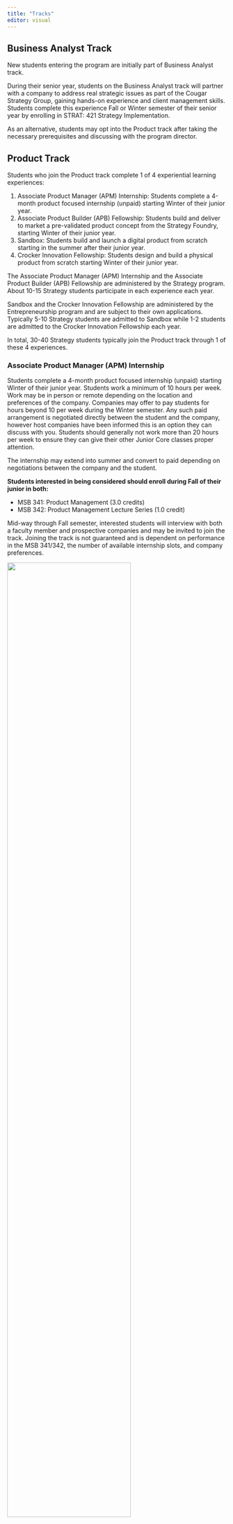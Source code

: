 ```yaml
---
title: "Tracks"
editor: visual
---
```


## Business Analyst Track {.unnumbered}

New students entering the program are initially part of Business Analyst track. 

During their senior year, students on the Business Analyst track will partner with a company to address real strategic issues as part of the Cougar Strategy Group, gaining hands-on experience and client management skills. Students complete this experience Fall or Winter semester of their senior year by enrolling in STRAT: 421 Strategy Implementation.

As an alternative, students may opt into the Product track after taking the necessary prerequisites and discussing with the program director. 

## Product Track {.unnumbered}

Students who join the Product track complete 1 of 4 experiential learning experiences:

1. Associate Product Manager (APM) Internship: Students complete a 4-month product focused internship (unpaid) starting Winter of their junior year.
2. Associate Product Builder (APB) Fellowship: Students build and deliver to market a pre-validated product concept from the Strategy Foundry, starting Winter of their junior year.
3. Sandbox: Students build and launch a digital product from scratch starting in the summer after their junior year.
4. Crocker Innovation Fellowship: Students design and build a physical product from scratch starting Winter of their junior year.

The Associate Product Manager (APM) Internship and the Associate Product Builder (APB) Fellowship are administered by the Strategy program. About 10-15 Strategy students participate in each experience each year.

Sandbox and the Crocker Innovation Fellowship are administered by the Entrepreneurship program and are subject to their own applications. Typically 5-10 Strategy students are admitted to Sandbox while 1-2 students are admitted to the Crocker Innovation Fellowship each year.

In total, 30-40 Strategy students typically join the Product track through 1 of these 4 experiences.

### Associate Product Manager (APM) Internship {.unnumbered}

Students complete a 4-month product focused internship (unpaid) starting Winter of their junior year. Students work a minimum of 10 hours per week. Work may be in person or remote depending on the location and preferences of the company. Companies may offer to pay students for hours beyond 10 per week during the Winter semester. Any such paid arrangement is negotiated directly between the student and the company, however host companies have been informed this is an option they can discuss with you. Students should generally not work more than 20 hours per week to ensure they can give their other Junior Core classes proper attention.

The internship may extend into summer and convert to paid depending on negotiations between the company and the student.

**Students interested in being considered should enroll during Fall of their junior in both:**

-   MSB 341: Product Management (3.0 credits)
-   MSB 342: Product Management Lecture Series (1.0 credit)

Mid-way through Fall semester, interested students will interview with both a faculty member and prospective companies and may be invited to join the track. Joining the track is not guaranteed and is dependent on performance in the MSB 341/342, the number of available internship slots, and company preferences.

![](images/2025-strategy-pm-track-flyer.png){fig-align="center" width="75%"}

### Associate Product Builder (APB) Fellowship (Coming Soon; details may change) {.unnumbered}

The Associate Product Builder (APB) Fellowship is a 12-month experiential learning experience where students build and deliver to market a pre-validated product concept from the Strategy Foundry and seek to earn real revenue, starting Winter of their junior year. The experience is partly modeled after LinkedIn's first-ever [Associate Product Builder (APB) program](https://careers.linkedin.com/pathways-programs/entry-level/apb). 

"We are entering a new era of building. And the full-stack builder archetype is arising with it. A full-stack builder is capable of developing experiences, combining skills & expertise, across traditionally distinct domains (e.g. design, product management, technology, business strategy)."

Tomer Cohen, Chief Product Officer at LinkedIn

- Teams of 3-5 students work on the business a minimum of 10 hours per week during the Winter Semester, full-time over the Spring and Summer, and part-time again (10-20 hours) in the Fall Semester of their senior year. 
- Participating students receive a stipend to cover their tuition during the Spring and Summer terms. Students with additional financial needs should speak with the program director.
- Students receive a loan of between $1,000 and $5,000 to seed their business. Loans should be repaid by revenue generated over the following 12 months with a market interest rate. Re-paid dollars go back into the pool to fund future businesses and create a reserve. After the loan is repaid in full, students split any additional revenue after costs equally or may choose to reinvest it in the company. There is no credit impact to student's credit profile if unpaid, however, effort towards loan repayment is considered as part of course grading.
- At the completion of the 12-month experience, students wanting to continue working on the company who have repaid their loan can mutually agree on equity positions and take the company forward. 
- If students don't desire to take the company forward, the idea and IP goes back to the Foundry or is wound down.

**Students interested in being considered should enroll during Fall of their junior in both:**

-   STRAT 490R - Creating Digital Products with AI: Strategy & Prototyping
-   MSB 342: Product Management Lecture Series (1.0 credit)

### Sandbox {.unnumbered}

[Sandbox](https://creators.byu.edu/sandbox/sandbox) students spend two semesters working in a small team to build and launch launch a software tech business from scratch—one of the best experiences those interested in tech entrepreneurship or product management can get in school.

In April of each year students completing sandbox have the opportunity to pitch what they've built to real investors.

Applications for Sandbox are completed during Winter Semester.

[Follow on LinkedIn](https://www.linkedin.com/company/sandboxeducation/posts/?feedView=all)

There are no formal pre-reqs.

### Crocker Innovation Fellowship (6.0 credits) {.unnumbered}

The [Crocker Innovation Fellowship](https://crockerinnovationfellows.com/) is an interdisciplinary innovation program that runs from January to December each year. Students study and practice principles of innovation in Winter semester, learn through a summer internship, and then study and practice principles of innovation commercialization in the Fall semester. Interested students from all majors are encouraged to apply.

Applications for the 2026 class will open Fall 2025.

Email crockerfellows\@gmail.com with any questions.

There are no formal pre-reqs.

## Research Track {.unnumbered}

The Research Track is designed for students who would like to publish a paper and/or prepare for  a Ph.D. in Strategy or a related field.

Students intersted in the Research Track should enroll in the following courses:

MBA 593R Section 2 (Fall of Junior Year): Introduction to PhD-level Research in Management.

STRAT 490R (Winter): Strategy Pre-PhD Prep.

Other STATS and ECON classes that will develop your quantitative and data analytic skills.